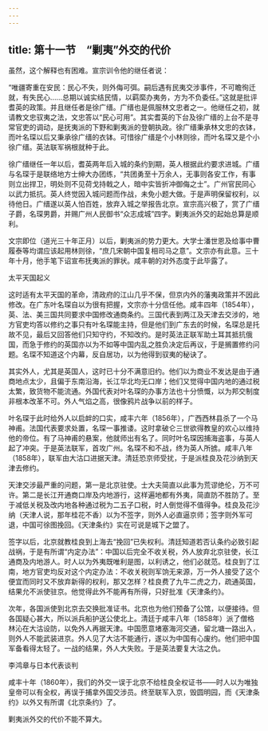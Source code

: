 ```yaml
---
---
---
```

title: 第十一节　“剿夷”外交的代价
---




虽然，这个解释也有困难。宣宗训令他的继任者说：

“唯疆寄重在安民：民心不失，则外侮可弭。嗣后遇有民夷交涉事件，不可瞻徇迁就，有失民心……总期以诚实结民情，以羁縻办夷务，方为不负委任。”这就是批评耆英的政策。并且继任者是徐广缙。广缙也是佩服林文忠者之一。他继任之初，就请教文忠驭夷之法，文忠答以“民心可用”。其实耆英的下台及徐广缙的上台不是寻常官吏的调动，是抚夷派的下野和剿夷派的登朝执政。徐广缙秉承林文忠的衣钵，而叶名琛以后又秉承徐广缙的衣钵。可惜徐广缙是个小林则徐，而叶名琛又是个小徐广缙。英法联军祸根就种于此。

徐广缙继任一年以后，耆英两年后入城的条约到期，英人根据此约要求进城。广缙与名琛于是联络地方士绅大办团练，“共团勇至十万余人，无事则各安工作，有事则立出捍卫，明处则不见荷戈持戟之人，暗中实皆折冲御侮之士”。广州官民同心以武力抵抗。英人终觉因入城问题而作战，未免小题大做。于是声明保留权利，以待他日。广缙遂以英人怕百姓，放弃入城之举报告北京。宣宗高兴极了，赏了广缙子爵，名琛男爵，并赐广州人民御书“众志成城”四字。剿夷派外交的起始总算是顺利。

文宗即位（道光三十年正月）以后，剿夷派的势力更大。大学士潘世恩及给事中曹履泰等均谓应该起用林则徐，“庶几宋朝中国复相司马之意”。文宗亦有此意。三十年十月，他手笔下诏宣布抚夷派的罪状。咸丰朝的对外态度于此毕露了。



太平天国起义

这时适有太平天国的革命，清政府的江山几乎不保，但京内外的藩夷政策并不因此修改。在广东叶名琛自以为很有把握，文宗亦十分信任他。咸丰四年（1854年），英、法、美三国共同要求中国修改通商条约。三国代表到两江及天津去交涉的，地方官吏均答以修约之事只有叶名琛能主持，但是他们到广东去的时候，名琛总是托故不见，最后又回答他们只知守约，不知改约。是时英法正联军助土耳其抵抗俄国，而急于修约的英国亦以为不如等中国内乱之胜负决定后再议，于是搁置修约问题。名琛不知道这个内幕，反自居功，以为他得到驭夷的秘诀了。

其实外人，尤其是英国人，这时已十分不满意旧约。他们以为商业不发达是由于通商地点太少，且偏于东南沿海，长江华北均无口岸；他们又觉得中国内地的通过税太繁，致货物不能流通。外国代表对叶名琛的办事方法也十分愤慨，以为邦交制度非根本改革不可。外人气焰之高，很像鸦片战争以前的样子。

叶名琛于此时给外人以启衅的口实，咸丰六年（1856年），广西西林县杀了一个马神甫。法国代表要求处置，名琛一事推诿。这时拿破仑三世欲得教皇的欢心以维持他的帝位。有了马神甫的悬案，他就师出有名了。同时叶名琛因捕海盗事，与英人起了冲突。于是英法联军，首攻广州。名琛不和不战，终为英人所掳。咸丰八年（1858年），联军由大沽口进据天津。清廷恐京师受扰，于是派桂良及花沙纳到天津去修约。

天津交涉最严重的问题，第一是北京驻使。士大夫简直以此事为荒谬绝伦，万不可许。第二是长江开通商口岸及内地游行，这样遍地都有外夷，简直防不胜防了。至于减低关税及改内地各种通过税为二五子口税，时人倒觉得不值得争。桂良及花沙纳（天津人说，那年桂花不香）以为不签字，则外人必直逼京师；签字则外军可退，中国可徐图挽回。《天津条约》实在可说是城下之盟了。

签字以后，北京就教桂良到上海去“挽回”已失权利。清廷知道若否认条约必致引起战祸，于是有所谓“内定办法”：中国以后完全不收关税，外人放弃北京驻使，长江通商及内地游人。时人以为外夷既唯利是图，以利诱之，他们必就范。桂良到了江南，地方官吏均反对这个内定办法：不收关税则军饷无来源，万一外人接受了这个便宜而同时又不放弃新得的权利，那又怎样？桂良费了九牛二虎之力，疏通英国，结果允不派使驻京。他觉得此外不能再有所得，只好批准《天津条约》。

次年，各国派使到北京去交换批准证书。北京也为他们预备了公馆，以便接待。但各国疑心甚大，所以派兵船护送公使北上。清廷于咸丰八年（1858年）派了僧格林沁在大沽设防，以免外人再据天津。中国愿意堵塞海河交通，留北塘一路出入，则外人不能武装进京。外人见了大沽不能通行，遂以为中国有心废约。他们把中国军备看得太轻了。一战的结果，外人大失败。于是英法要复大沽之仇。



李鸿章与日本代表谈判

咸丰十年（1860年），我们的外交一误于北京不给桂良全权证书——时人以为唯独皇帝可以有全权，再误于捕拿外国交涉员。终至联军入京，毁圆明园，而《天津条约》以外又有所谓《北京条约》了。

剿夷派外交的代价不能不算大。